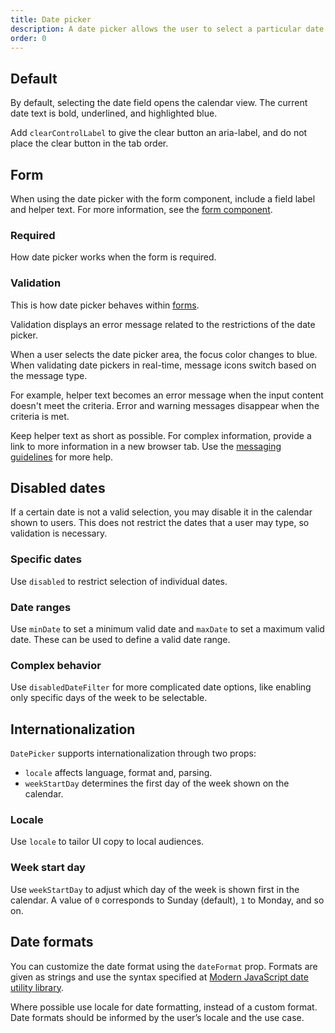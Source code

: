 ```yaml
---
title: Date picker
description: A date picker allows the user to select a particular date.
order: 0
---
```



## Default

By default, selecting the date field opens the calendar view. The current date text is bold,
underlined, and highlighted blue.

Add `clearControlLabel` to give the clear button an aria-label, and do not place the clear button in
the tab order.

<Example Component={DatePickerDefault} packageName="@atlaskit/datetime-picker" />

## Form

When using the date picker with the form component, include a field label and helper text. For more
information, see the [form component](/components/form/examples).

<Example Component={DatePickerForm} packageName="@atlaskit/datetime-picker" />

### Required

How date picker works when the form is required.

<Example Component={DatePickerRequired} packageName="@atlaskit/datetime-picker" />

### Validation

This is how date picker behaves within [forms](/components/form/examples).

Validation displays an error message related to the restrictions of the date picker.

When a user selects the date picker area, the focus color changes to blue. When validating date
pickers in real-time, message icons switch based on the message type.

For example, helper text becomes an error message when the input content doesn't meet the criteria.
Error and warning messages disappear when the criteria is met.

Keep helper text as short as possible. For complex information, provide a link to more information
in a new browser tab. Use the [messaging guidelines](/content/messaging-guidelines) for more help.

<Example Component={DatePickerValidation} packageName="@atlaskit/datetime-picker" />

## Disabled dates

If a certain date is not a valid selection, you may disable it in the calendar shown to users. This
does not restrict the dates that a user may type, so validation is necessary.

### Specific dates

Use `disabled` to restrict selection of individual dates.

<Example Component={DatePickerDisable} packageName="@atlaskit/datetime-picker" />

### Date ranges

Use `minDate` to set a minimum valid date and `maxDate` to set a maximum valid date. These can be
used to define a valid date range.

<Example Component={DatePickerDisableRange} packageName="@atlaskit/datetime-picker" />

### Complex behavior

Use `disabledDateFilter` for more complicated date options, like enabling only specific days of the
week to be selectable.

<Example Component={DatePickerDisableComplex} packageName="@atlaskit/datetime-picker" />

## Internationalization

`DatePicker` supports internationalization through two props:

- `locale` affects language, format and, parsing.
- `weekStartDay` determines the first day of the week shown on the calendar.

### Locale

Use `locale` to tailor UI copy to local audiences.

<Example Component={DatePickerLocale} packageName="@atlaskit/datetime-picker" />

### Week start day

Use `weekStartDay` to adjust which day of the week is shown first in the calendar. A value of `0`
corresponds to Sunday (default), `1` to Monday, and so on.

<Example Component={DatePickerWeekStartDay} packageName="@atlaskit/datetime-picker" />

## Date formats

You can customize the date format using the `dateFormat` prop. Formats are given as strings and use
the syntax specified at [Modern JavaScript date utility library](https://date-fns.org/).

Where possible use locale for date formatting, instead of a custom format. Date formats should be
informed by the user’s locale and the use case.

<Example Component={DatePickerFormatting} packageName="@atlaskit/datetime-picker" />
